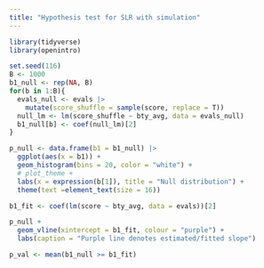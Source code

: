 ```yaml
---
title: "Hypothesis test for SLR with simulation"
---
```


```r
library(tidyverse)
library(openintro)
```

```r
set.seed(116)
B <- 1000
b1_null <- rep(NA, B)
for(b in 1:B){
  evals_null <- evals |>
    mutate(score_shuffle = sample(score, replace = T))
  null_lm <- lm(score_shuffle ~ bty_avg, data = evals_null)
  b1_null[b] <- coef(null_lm)[2]
}

```

```r
p_null <- data.frame(b1 = b1_null) |>
  ggplot(aes(x = b1)) +
  geom_histogram(bins = 20, color = "white") +
  # plot_theme +
  labs(x = expression(b[1]), title = "Null distribution") +
  theme(text =element_text(size = 16))

b1_fit <- coef(lm(score ~ bty_avg, data = evals))[2]

p_null +
  geom_vline(xintercept = b1_fit, colour = "purple") +
  labs(caption = "Purple line denotes estimated/fitted slope")

p_val <- mean(b1_null >= b1_fit)
```